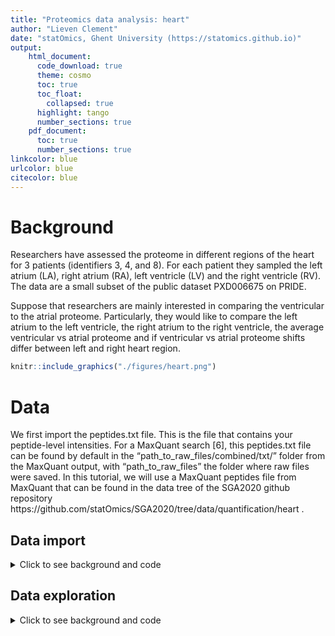 ```yaml
---
title: "Proteomics data analysis: heart"
author: "Lieven Clement"
date: "statOmics, Ghent University (https://statomics.github.io)"
output:
    html_document:
      code_download: true
      theme: cosmo
      toc: true
      toc_float: 
        collapsed: true
      highlight: tango
      number_sections: true
    pdf_document:
      toc: true
      number_sections: true
linkcolor: blue
urlcolor: blue
citecolor: blue
---
```



# Background

Researchers have assessed the proteome in different regions of the heart for 3 patients (identifiers 3, 4, and 8). For each patient they sampled the left atrium (LA), right atrium (RA), left ventricle (LV) and the right ventricle (RV). The data are a small subset of the public dataset PXD006675 on PRIDE.

Suppose that researchers are mainly interested in comparing the ventricular to the atrial proteome. Particularly, they would like to compare the left atrium to the left ventricle, the right atrium to the right ventricle, the average ventricular vs atrial proteome and if ventricular vs atrial proteome shifts differ between left and right heart region.

```r
knitr::include_graphics("./figures/heart.png")
```

# Data

We first import the peptides.txt file. This is the file that contains your peptide-level intensities. For a MaxQuant search [6], this peptides.txt file can be found by default in the "path_to_raw_files/combined/txt/" folder from the MaxQuant output, with "path_to_raw_files" the folder where raw files were saved. In this tutorial, we will use a MaxQuant peptides file from MaxQuant that can be found in the data tree of the SGA2020 github repository https://github.com/statOmics/SGA2020/tree/data/quantification/heart .

## Data import

<details><summary> Click to see background and code </summary><p>

To import the data we use the `QFeatures` package.

We generate the object peptideRawFile with the path to the peptideRaws.txt file.
Using the `grepEcols` function, we find the columns that contain the expression
data of the peptideRaws in the peptideRaws.txt file.

```r
library(tidyverse)
library(limma)
library(QFeatures)
library(msqrob2)
library(plotly)

peptidesFile <- "https://raw.githubusercontent.com/statOmics/PDA21/data/quantification/heart/peptides.txt"

ecols <- grep("Intensity\\.", names(read.delim(peptidesFile)))

pe <- readQFeatures(
  table = peptidesFile,
  fnames = 1,
  ecol = ecols,
  name = "peptideRaw", sep="\t")

pe
pe[["peptideRaw"]]
```

We will make use from data wrangling functionalities from the tidyverse package.
The %>% operator allows us to pipe the output of one function to the next function.

```r
colData(pe)$location <- substr(
  colnames(pe[["peptideRaw"]]),
  11,
  11) %>%
  unlist %>%  
  as.factor

colData(pe)$tissue <- substr(
    colnames(pe[["peptideRaw"]]),
    12,
    12) %>%
    unlist %>%  
    as.factor

colData(pe)$patient <- substr(
  colnames(pe[["peptideRaw"]]),
  13,
  13) %>%
  unlist %>%  
  as.factor
```


We calculate how many non zero intensities we have per peptide and this
will be useful for filtering.

```r
rowData(pe[["peptideRaw"]])$nNonZero <- rowSums(assay(pe[["peptideRaw"]]) > 0)
```


Peptides with zero intensities are missing peptides and should be represent
with a `NA` value rather than `0`.
```r
pe <- zeroIsNA(pe, "peptideRaw") # convert 0 to NA
```

</p></details>


## Data exploration

<details><summary> Click to see background and code </summary><p>


`r format(mean(is.na(assay(pe[["peptideRaw"]])))*100,digits=2)`% of all peptide
intensities are missing and for some peptides we do not even measure a signal
in any sample. The missingness is similar across samples.


# Preprocessing

<details><summary> Click to see background and code </summary><p>


This section preforms standard preprocessing for the peptide data. This
include log transformation, filtering and summarisation of the data.

## Log transform the data

```r
pe <- logTransform(pe, base = 2, i = "peptideRaw", name = "peptideLog")
limma::plotDensities(assay(pe[["peptideLog"]]))
```

</p></details>


## Filtering

<details><summary> Click to see background and code </summary><p>


### Handling overlapping protein groups
In our approach a peptide can map to multiple proteins, as long as there is
none of these proteins present in a smaller subgroup.

```r
pe <- filterFeatures(pe, ~ Proteins %in% smallestUniqueGroups(rowData(pe[["peptideLog"]])$Proteins))
```

### Remove reverse sequences (decoys) and contaminants

We now remove the contaminants, peptides that map to decoy sequences, and proteins
which were only identified by peptides with modifications.

First look to the names of the variables for the peptide features
```r
pe[["peptideLog"]] %>%
  rowData %>%
  names
```

No information on decoys.

```r
pe <- filterFeatures(pe,~ Potential.contaminant != "+")
```


### Drop peptides that were only identified in one sample

We keep peptides that were observed at least twice.

```r
pe <- filterFeatures(pe,~nNonZero >= 2)
nrow(pe[["peptideLog"]])
```

We keep `r nrow(pe[["peptideLog"]])` peptides after filtering.

</p></details>

## Normalize the data

<details><summary> Click to see background and code </summary><p>


```r
pe <- normalize(pe, 
                i = "peptideLog", 
                name = "peptideNorm", 
                method = "center.median")
```

</p></details>

### Explore normalized data

<details><summary> Click to see background and code </summary><p>


After  normalisation the density curves for all samples are comparable.

```r
limma::plotDensities(assay(pe[["peptideNorm"]]))
```

This is more clearly seen is a boxplot.

```r
boxplot(assay(pe[["peptideNorm"]]), col = palette()[-1],
       main = "Peptide distribtutions after normalisation", ylab = "intensity")
```


We can visualize our data using a Multi Dimensional Scaling plot,
eg. as provided by the `limma` package.

```r
limma::plotMDS(assay(pe[["peptideNorm"]]),
  col = colData(pe)$location:colData(pe)$tissue %>%
    as.numeric,
  labels = colData(pe) %>%
    rownames %>%  
    substr(start = 11, stop = 13)
  )
```

The first axis in the plot is showing the leading log fold changes
(differences on the log scale) between the samples.

</p></details>


## Summarization to protein level

<details><summary> Click to see background and code </summary><p>

We use robust summarization in aggregateFeatures. This is the default workflow of aggregateFeatures so you do not have to specifiy the argument `fun`.
However, because we compare methods we have included the `fun` argument to show the summarization method explicitely.

```r
pe <- aggregateFeatures(pe,
 i = "peptideNorm",
 fcol = "Proteins",
 na.rm = TRUE,
 name = "proteinRobust",
 fun = MsCoreUtils::robustSummary)
```

```r
plotMDS(assay(pe[["proteinRobust"]]),
  col = colData(pe)$location:colData(pe)$tissue %>%
    as.numeric,
  labels = colData(pe) %>%
    rownames %>%  
    substr(start = 11, stop = 13)
)
```

</p></details>


# Data Analysis

## Estimation

We model the protein level expression values using `msqrob`.
By default `msqrob2` estimates the model parameters using robust regression.  

```r
pe <- msqrob(
  object = pe,
  i = "proteinRobust",
  formula = ~ location*tissue + patient)
```

## Inference

Explore Design
```r
library(ExploreModelMatrix)
VisualizeDesign(colData(pe),~ location*tissue + patient)$plotlist
```



```r
design <- model.matrix(~location*tissue + patient, data = colData(pe))
L <- makeContrast(
  c(
    "tissueV = 0",
    "tissueV + locationR:tissueV = 0",
    "tissueV + 0.5*locationR:tissueV = 0","locationR:tissueV = 0"),
  parameterNames = colnames(design)
  )


pe <- hypothesisTest(object = pe, i = "proteinRobust", contrast = L, overwrite=TRUE)
```

## Evaluate results contrast $\log_2 FC_{V-A}^L$

### Volcano-plot


```r
volcanoLeft <- ggplot(rowData(pe[["proteinRobust"]])$"tissueV",
                 aes(x = logFC, y = -log10(pval), color = adjPval < 0.05)) +
 geom_point(cex = 2.5) +
 scale_color_manual(values = alpha(c("black", "red"), 0.5)) + theme_minimal()
volcanoLeft
```


### Heatmap

We first select the names of the proteins that were declared signficant.

```r
sigNamesLeft <- rowData(pe[["proteinRobust"]])$tissueV %>%
 rownames_to_column("proteinRobust") %>%
 filter(adjPval<0.05) %>%
 pull(proteinRobust)
heatmap(assay(pe[["proteinRobust"]])[sigNamesLeft, ])
```

There are `r length(sigNamesLeft)` proteins significantly differentially expressed at the 5% FDR level.

```r
rowData(pe[["proteinRobust"]])$tissueV %>%
  cbind(.,rowData(pe[["proteinRobust"]])$Protein.names) %>%
  na.exclude %>%
  filter(adjPval<0.05) %>%
  arrange(pval)  %>%
  head(10) %>%
  knitr::kable(.) 
```

## Evaluate results contrast $\log_2 FC_{V-A}^R$

### Volcano-plot


```r
volcanoRight <- ggplot(rowData(pe[["proteinRobust"]])$"tissueV + locationR:tissueV",
                 aes(x = logFC, y = -log10(pval), color = adjPval < 0.05)) +
 geom_point(cex = 2.5) +
 scale_color_manual(values = alpha(c("black", "red"), 0.5)) + theme_minimal()
volcanoRight
```


### Heatmap

We first select the names of the proteins that were declared signficant.

```r
sigNamesRight <- rowData(pe[["proteinRobust"]])$"tissueV + locationR:tissueV" %>%
 rownames_to_column("proteinRobust") %>%
 filter(adjPval<0.05) %>%
 pull(proteinRobust)
heatmap(assay(pe[["proteinRobust"]])[sigNamesRight, ])
```

There are `r length(sigNamesRight)` proteins significantly differentially expressed at the 5% FDR level.

```r
rowData(pe[["proteinRobust"]])$"tissueV + locationR:tissueV"  %>%
  cbind(.,rowData(pe[["proteinRobust"]])$Protein.names) %>%
  na.exclude %>%
  filter(adjPval<0.05) %>%
  arrange(pval) %>%
  head(10) %>%
  knitr::kable(.)
```


## Evaluate results average contrast $\log_2 FC_{V-A}$

### Volcano-plot


```r
volcanoAvg <- ggplot(rowData(pe[["proteinRobust"]])$"tissueV + 0.5 * locationR:tissueV",
                 aes(x = logFC, y = -log10(pval), color = adjPval < 0.05)) +
 geom_point(cex = 2.5) +
 scale_color_manual(values = alpha(c("black", "red"), 0.5)) + theme_minimal()
volcanoAvg
```


### Heatmap

We first select the names of the proteins that were declared signficant.

```r
sigNamesAvg <- rowData(pe[["proteinRobust"]])$"tissueV + 0.5 * locationR:tissueV" %>%
 rownames_to_column("proteinRobust") %>%
 filter(adjPval<0.05) %>%
 pull(proteinRobust)
heatmap(assay(pe[["proteinRobust"]])[sigNamesAvg, ])
```

There are `r length(sigNamesAvg)` proteins significantly differentially expressed at the 5% FDR level.

```r
rowData(pe[["proteinRobust"]])$"tissueV + 0.5 * locationR:tissueV" %>%
  cbind(.,rowData(pe[["proteinRobust"]])$Protein.names) %>%
  na.exclude %>%
  filter(adjPval<0.05) %>%
  arrange(pval) %>%
  head(10) %>%
  knitr::kable(.) 
```



## Interaction

### Volcano-plot


```r
volcanoInt <- ggplot(rowData(pe[["proteinRobust"]])$"locationR:tissueV",
                 aes(x = logFC, y = -log10(pval), color = adjPval < 0.05)) +
 geom_point(cex = 2.5) +
 scale_color_manual(values = alpha(c("black", "red"), 0.5)) + theme_minimal()
volcanoInt
```

### Heatmap

There were no genes significant at the 5% FDR level.
We return the top 25 genes.

```r
sigNamesInt <- rowData(pe[["proteinRobust"]])$"locationR:tissueV" %>%
 rownames_to_column("proteinRobust") %>%
 filter(adjPval<0.05) %>%
 pull(proteinRobust)
hlp <- order((rowData(pe[["proteinRobust"]])$"locationR:tissueV")[,"adjPval"])[1:25]
heatmap(assay(pe[["proteinRobust"]])[hlp, ])
```

There are `r length(sigNamesInt)` proteins significantly differentially expressed at the 5% FDR level.

```r
rowData(pe[["proteinRobust"]])$"locationR:tissueV" %>%
  cbind(.,rowData(pe[["proteinRobust"]])$Protein.names) %>%
  na.exclude %>%
  filter(adjPval<0.05) %>%
  head(10) %>%
  knitr::kable(.) 
```


